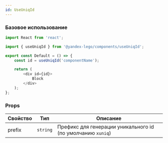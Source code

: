 ```yaml
---
id: UseUniqId
---
```


### Базовое использование

```ts
import React from 'react';

import { useUniqId } from '@yandex-lego/components/useUniqId';

export const Default = () => {
    const id = useUniqId('componentName');

    return (
        <div id={id}>
            Block
        </div>
    );
};
```

### Props

<!-- props:start -->
| Свойство   | Тип                    | Описание                                                                                                                                |
| ---------- | ---------------------- | --------------------------------------------------------------------------------------------------------------------------------------- |
| prefix   | `string`        | Префикс для генерации уникального id (по умолчанию `xuniq`) |
<!-- props:end -->
